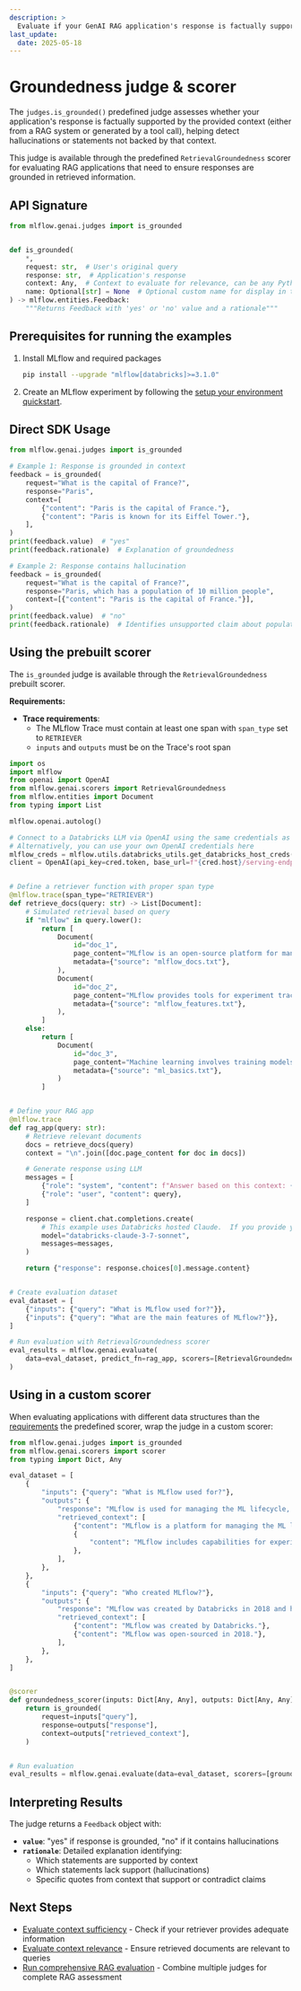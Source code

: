 ```yaml
---
description: >
  Evaluate if your GenAI RAG application's response is factually supported by the provided context and avoids hallucination using the is_grounded judge and RetrievalGroundedness scorer.
last_update:
  date: 2025-05-18
---
```


# Groundedness judge & scorer

The `judges.is_grounded()` predefined judge assesses whether your application's response is factually supported by the provided context (either from a RAG system or generated by a tool call), helping detect hallucinations or statements not backed by that context.

This judge is available through the predefined `RetrievalGroundedness` scorer for evaluating RAG applications that need to ensure responses are grounded in retrieved information.

## API Signature

```python
from mlflow.genai.judges import is_grounded


def is_grounded(
    *,
    request: str,  # User's original query
    response: str,  # Application's response
    context: Any,  # Context to evaluate for relevance, can be any Python primitive or a JSON-seralizable dict
    name: Optional[str] = None  # Optional custom name for display in the MLflow UIs
) -> mlflow.entities.Feedback:
    """Returns Feedback with 'yes' or 'no' value and a rationale"""
```

## Prerequisites for running the examples

1. Install MLflow and required packages

   ```bash
   pip install --upgrade "mlflow[databricks]>=3.1.0"
   ```

2. Create an MLflow experiment by following the [setup your environment quickstart](/mlflow3/genai/getting-started/connect-environment).

## Direct SDK Usage

```python
from mlflow.genai.judges import is_grounded

# Example 1: Response is grounded in context
feedback = is_grounded(
    request="What is the capital of France?",
    response="Paris",
    context=[
        {"content": "Paris is the capital of France."},
        {"content": "Paris is known for its Eiffel Tower."},
    ],
)
print(feedback.value)  # "yes"
print(feedback.rationale)  # Explanation of groundedness

# Example 2: Response contains hallucination
feedback = is_grounded(
    request="What is the capital of France?",
    response="Paris, which has a population of 10 million people",
    context=[{"content": "Paris is the capital of France."}],
)
print(feedback.value)  # "no"
print(feedback.rationale)  # Identifies unsupported claim about population
```

## Using the prebuilt scorer

The `is_grounded` judge is available through the `RetrievalGroundedness` prebuilt scorer.

**Requirements:**

- **Trace requirements**:
  - The MLflow Trace must contain at least one span with `span_type` set to `RETRIEVER`
  - `inputs` and `outputs` must be on the Trace's root span

```python
import os
import mlflow
from openai import OpenAI
from mlflow.genai.scorers import RetrievalGroundedness
from mlflow.entities import Document
from typing import List

mlflow.openai.autolog()

# Connect to a Databricks LLM via OpenAI using the same credentials as MLflow
# Alternatively, you can use your own OpenAI credentials here
mlflow_creds = mlflow.utils.databricks_utils.get_databricks_host_creds()
client = OpenAI(api_key=cred.token, base_url=f"{cred.host}/serving-endpoints")


# Define a retriever function with proper span type
@mlflow.trace(span_type="RETRIEVER")
def retrieve_docs(query: str) -> List[Document]:
    # Simulated retrieval based on query
    if "mlflow" in query.lower():
        return [
            Document(
                id="doc_1",
                page_content="MLflow is an open-source platform for managing the ML lifecycle.",
                metadata={"source": "mlflow_docs.txt"},
            ),
            Document(
                id="doc_2",
                page_content="MLflow provides tools for experiment tracking, model packaging, and deployment.",
                metadata={"source": "mlflow_features.txt"},
            ),
        ]
    else:
        return [
            Document(
                id="doc_3",
                page_content="Machine learning involves training models on data.",
                metadata={"source": "ml_basics.txt"},
            )
        ]


# Define your RAG app
@mlflow.trace
def rag_app(query: str):
    # Retrieve relevant documents
    docs = retrieve_docs(query)
    context = "\n".join([doc.page_content for doc in docs])

    # Generate response using LLM
    messages = [
        {"role": "system", "content": f"Answer based on this context: {context}"},
        {"role": "user", "content": query},
    ]

    response = client.chat.completions.create(
        # This example uses Databricks hosted Claude.  If you provide your own OpenAI credentials, replace with a valid OpenAI model e.g., gpt-4o, etc.
        model="databricks-claude-3-7-sonnet",
        messages=messages,
    )

    return {"response": response.choices[0].message.content}


# Create evaluation dataset
eval_dataset = [
    {"inputs": {"query": "What is MLflow used for?"}},
    {"inputs": {"query": "What are the main features of MLflow?"}},
]

# Run evaluation with RetrievalGroundedness scorer
eval_results = mlflow.genai.evaluate(
    data=eval_dataset, predict_fn=rag_app, scorers=[RetrievalGroundedness()]
)
```

## Using in a custom scorer

When evaluating applications with different data structures than the [requirements](#using-the-prebuilt-scorer) the predefined scorer, wrap the judge in a custom scorer:

```python
from mlflow.genai.judges import is_grounded
from mlflow.genai.scorers import scorer
from typing import Dict, Any

eval_dataset = [
    {
        "inputs": {"query": "What is MLflow used for?"},
        "outputs": {
            "response": "MLflow is used for managing the ML lifecycle, including experiment tracking and model deployment.",
            "retrieved_context": [
                {"content": "MLflow is a platform for managing the ML lifecycle."},
                {
                    "content": "MLflow includes capabilities for experiment tracking, model packaging, and deployment."
                },
            ],
        },
    },
    {
        "inputs": {"query": "Who created MLflow?"},
        "outputs": {
            "response": "MLflow was created by Databricks in 2018 and has over 10,000 contributors.",
            "retrieved_context": [
                {"content": "MLflow was created by Databricks."},
                {"content": "MLflow was open-sourced in 2018."},
            ],
        },
    },
]


@scorer
def groundedness_scorer(inputs: Dict[Any, Any], outputs: Dict[Any, Any]):
    return is_grounded(
        request=inputs["query"],
        response=outputs["response"],
        context=outputs["retrieved_context"],
    )


# Run evaluation
eval_results = mlflow.genai.evaluate(data=eval_dataset, scorers=[groundedness_scorer])
```

## Interpreting Results

The judge returns a `Feedback` object with:

- **`value`**: "yes" if response is grounded, "no" if it contains hallucinations
- **`rationale`**: Detailed explanation identifying:
  - Which statements are supported by context
  - Which statements lack support (hallucinations)
  - Specific quotes from context that support or contradict claims

## Next Steps

- [Evaluate context sufficiency](/genai/eval-monitor/concepts/judges/is_context_sufficient) - Check if your retriever provides adequate information
- [Evaluate context relevance](/genai/eval-monitor/concepts/judges/is_context_relevant) - Ensure retrieved documents are relevant to queries
- [Run comprehensive RAG evaluation](/genai/eval-monitor/evaluate-app) - Combine multiple judges for complete RAG assessment
